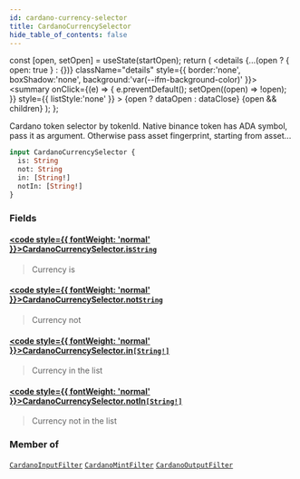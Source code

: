 ```yaml
---
id: cardano-currency-selector
title: CardanoCurrencySelector
hide_table_of_contents: false
---
```







  const [open, setOpen] = useState(startOpen);
  return (
    <details {...(open ? { open: true } : {})} className="details" style={{ border:'none', boxShadow:'none', background:'var(--ifm-background-color)' }}>
      <summary
        onClick={(e) => {
          e.preventDefault();
          setOpen((open) => !open);
        }}
        style={{ listStyle:'none' }}
      >
      {open ? dataOpen : dataClose}
      </summary>
      {open && children}
    </details>
  );
};








Cardano token selector by tokenId.
    Native binance token has ADA symbol, pass it as argument.
    Otherwise pass asset fingerprint, starting from asset...


```graphql
input CardanoCurrencySelector {
  is: String
  not: String
  in: [String!]
  notIn: [String!]
}
```




### Fields

#### [<code style={{ fontWeight: 'normal' }}>CardanoCurrencySelector.<b>is</b></code>](#)<Bullet />[`String`](/docs/graphql-reference/scalars/string) <Badge class="badge badge--secondary" text="scalar"/> 
> 
> 
> Currency is
> 

#### [<code style={{ fontWeight: 'normal' }}>CardanoCurrencySelector.<b>not</b></code>](#)<Bullet />[`String`](/docs/graphql-reference/scalars/string) <Badge class="badge badge--secondary" text="scalar"/> 
> 
> 
> Currency not
> 

#### [<code style={{ fontWeight: 'normal' }}>CardanoCurrencySelector.<b>in</b></code>](#)<Bullet />[`[String!]`](/docs/graphql-reference/scalars/string) <Badge class="badge badge--secondary" text="list"/> <Badge class="badge badge--secondary" text="scalar"/> 
> 
> 
> Currency in the list
> 

#### [<code style={{ fontWeight: 'normal' }}>CardanoCurrencySelector.<b>notIn</b></code>](#)<Bullet />[`[String!]`](/docs/graphql-reference/scalars/string) <Badge class="badge badge--secondary" text="list"/> <Badge class="badge badge--secondary" text="scalar"/> 
> 
> 
> Currency not in the list
> 



### Member of

[`CardanoInputFilter`](/docs/graphql-reference/inputs/cardano-input-filter)  <Badge class="secondary" text="input"/><Bullet />[`CardanoMintFilter`](/docs/graphql-reference/inputs/cardano-mint-filter)  <Badge class="secondary" text="input"/><Bullet />[`CardanoOutputFilter`](/docs/graphql-reference/inputs/cardano-output-filter)  <Badge class="secondary" text="input"/>

